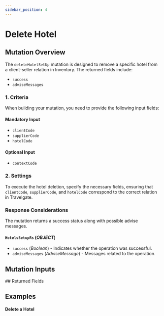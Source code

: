 ```yaml
---
sidebar_position: 4
---
```


























































# Delete Hotel

## Mutation Overview

The `deleteHotelSetUp` mutation is designed to remove a specific hotel from a client-seller relation in Inventory. The returned fields include:

* `success`
* `adviseMessages`

### 1. Criteria

When building your mutation, you need to provide the following input fields:

#### Mandatory Input
* `clientCode`
* `supplierCode`
* `hotelCode`

#### Optional Input
* `contextCode`

### 2. Settings

To execute the hotel deletion, specify the necessary fields, ensuring that `clientCode`, `supplierCode`, and `hotelCode` correspond to the correct relation in Travelgate.

### Response Considerations

The mutation returns a success status along with possible advise messages.

#### `HotelsSetupRs` (*OBJECT*)
* `success` (*Boolean*) - Indicates whether the operation was successful.
* `adviseMessages` (*AdviseMessage*) - Messages related to the operation.


## Mutation Inputs

<InventoryHotelSetupDeleteInput />
## Returned Fields

<HotelsSetupRs />


## Examples

#### Delete a Hotel

<GraphqlSample query={deleteHotelSetUpMutation} variables={deleteHotelSetUpVariables} />
